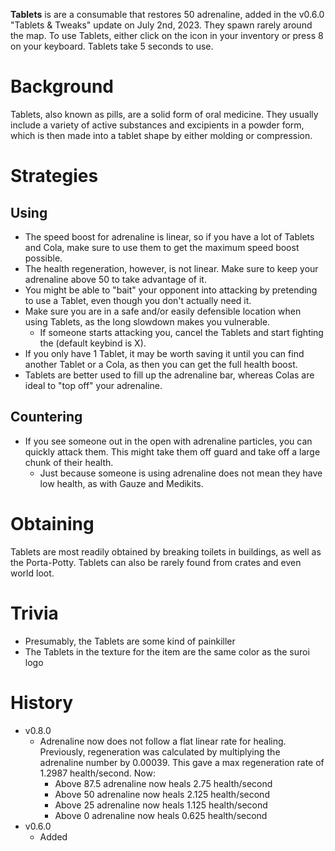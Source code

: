 **Tablets** is are a consumable that restores 50 adrenaline, added in the v0.6.0 "Tablets & Tweaks" update on July 2nd, 2023. They spawn rarely around the map. To use Tablets, either click on the icon in your inventory or press 8 on your keyboard. Tablets take 5 seconds to use.

# Background
Tablets, also known as pills, are a solid form of oral medicine. They usually include a variety of active substances and excipients in a powder form, which is then made into a tablet shape by either molding or compression.

# Strategies
## Using
- The speed boost for adrenaline is linear, so if you have a lot of Tablets and Cola, make sure to use them to get the maximum speed boost possible.
- The health regeneration, however, is not linear. Make sure to keep your adrenaline above 50 to take advantage of it.
- You might be able to "bait" your opponent into attacking by pretending to use a Tablet, even though you don't actually need it. 
- Make sure you are in a safe and/or easily defensible location when using Tablets, as the long slowdown makes you vulnerable.
    - If someone starts attacking you, cancel the Tablets and start fighting the (default keybind is X).
- If you only have 1 Tablet, it may be worth saving it until you can find another Tablet or a Cola, as then you can get the full health boost.
- Tablets are better used to fill up the adrenaline bar, whereas Colas are ideal to "top off" your adrenaline. 

## Countering
- If you see someone out in the open with adrenaline particles, you can quickly attack them. This might take them off guard and take off a large chunk of their health.
    - Just because someone is using adrenaline does not mean they have low health, as with Gauze and Medikits.

# Obtaining
Tablets are most readily obtained by breaking toilets in buildings, as well as the Porta-Potty. Tablets can also be rarely found from crates and even world loot.

# Trivia
- Presumably, the Tablets are some kind of painkiller
- The Tablets in the texture for the item are the same color as the suroi logo
# History
- v0.8.0
    - Adrenaline now does not follow a flat linear rate for healing. Previously, regeneration was calculated by multiplying the adrenaline number by 0.00039. This gave a max regeneration rate of 1.2987 health/second. Now:
        - Above 87.5 adrenaline now heals 2.75 health/second
        - Above 50 adrenaline now heals 2.125 health/second
        - Above 25 adrenaline now heals 1.125 health/second
        - Above 0 adrenaline now heals 0.625 health/second
- v0.6.0 
    - Added